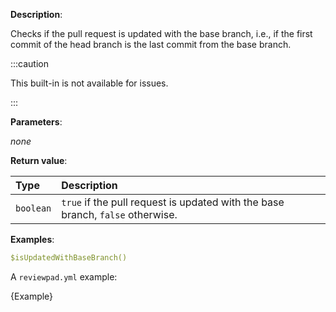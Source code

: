 
**Description**:

Checks if the pull request is updated with the base branch, i.e., if the first commit of the head branch is the last commit from the base branch.

:::caution

This built-in is not available for issues.

:::

**Parameters**:

_none_

**Return value**:

| Type      | Description                                                                    |
| :-------- | :----------------------------------------------------------------------------- |
| `boolean` | `true` if the pull request is updated with the base branch, `false` otherwise. |

**Examples**:

```yml
$isUpdatedWithBaseBranch()
```

A `reviewpad.yml` example:

<CodeBlock language="yml" title="reviewpad.yml">{Example}</CodeBlock>
